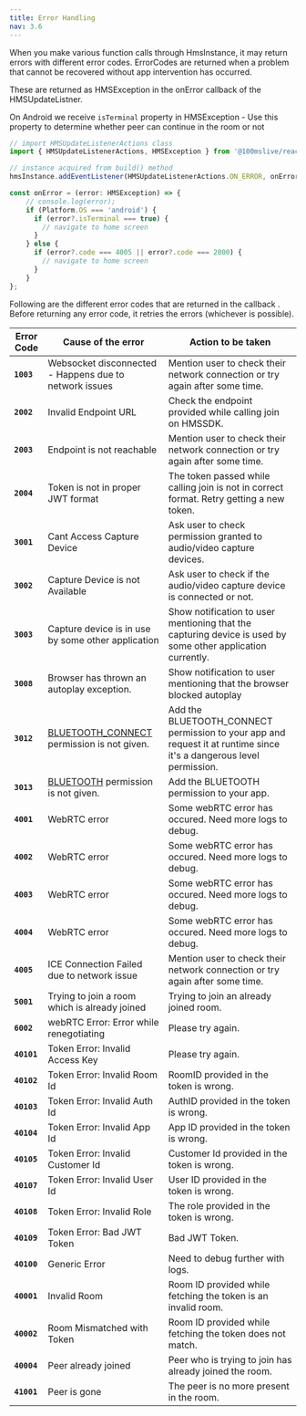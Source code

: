 ```yaml
---
title: Error Handling
nav: 3.6
---
```


When you make various function calls through HmsInstance, it may return errors with different error codes. ErrorCodes are returned when a problem that cannot be recovered without app intervention has occurred.

These are returned as HMSException in the onError callback of the HMSUpdateListner.

On Android we receive `isTerminal` property in HMSException - Use this property to determine whether peer can continue in the room or not

```js
// import HMSUpdateListenerActions class
import { HMSUpdateListenerActions, HMSException } from '@100mslive/react-native-hms';

// instance acquired from build() method
hmsInstance.addEventListener(HMSUpdateListenerActions.ON_ERROR, onError);

const onError = (error: HMSException) => {
    // console.log(error);
    if (Platform.OS === 'android') {
      if (error?.isTerminal === true) {
        // navigate to home screen
      }
    } else {
      if (error?.code === 4005 || error?.code === 2000) {
        // navigate to home screen
      }
    }
};
```

Following are the different error codes that are returned in the callback . Before returning any error code, it retries the errors (whichever is possible).

| Error Code  | Cause of the error                                     | Action to be taken                                                                                          |
| ----------- | ------------------------------------------------------ | ----------------------------------------------------------------------------------------------------------- |
| **`1003`**  | Websocket disconnected - Happens due to network issues | Mention user to check their network connection or try again after some time.                                |
| **`2002`**  | Invalid Endpoint URL                                   | Check the endpoint provided while calling join on HMSSDK.                                                   |
| **`2003`**  | Endpoint is not reachable                              | Mention user to check their network connection or try again after some time.                                |
| **`2004`**  | Token is not in proper JWT format                      | The token passed while calling join is not in correct format. Retry getting a new token.                    |
| **`3001`**  | Cant Access Capture Device                             | Ask user to check permission granted to audio/video capture devices.                                        |
| **`3002`**  | Capture Device is not Available                        | Ask user to check if the audio/video capture device is connected or not.                                    |
| **`3003`**  | Capture device is in use by some other application     | Show notification to user mentioning that the capturing device is used by some other application currently. |
| **`3008`**  | Browser has thrown an autoplay exception.              | Show notification to user mentioning that the browser blocked autoplay                                      |
| **`3012`**  | [BLUETOOTH_CONNECT](https://developer.android.com/reference/android/Manifest.permission#BLUETOOTH_CONNECT) permission is not given.| Add the BLUETOOTH_CONNECT permission to your app and request it at runtime since it's a dangerous level permission.|
| **`3013`**  | [BLUETOOTH](https://developer.android.com/reference/android/Manifest.permission#BLUETOOTH) permission is not given.                     | Add the BLUETOOTH permission to your app.|
| **`4001`**  | WebRTC error                                           | Some webRTC error has occured. Need more logs to debug.                                                     |
| **`4002`**  | WebRTC error                                           | Some webRTC error has occured. Need more logs to debug.                                                     |
| **`4003`**  | WebRTC error                                           | Some webRTC error has occured. Need more logs to debug.                                                     |
| **`4004`**  | WebRTC error                                           | Some webRTC error has occured. Need more logs to debug.                                                     |
| **`4005`**  | ICE Connection Failed due to network issue             | Mention user to check their network connection or try again after some time.                                |
| **`5001`**  | Trying to join a room which is already joined          | Trying to join an already joined room.                                                                      |
| **`6002`**  | webRTC Error: Error while renegotiating                | Please try again.                                                                                           |
| **`40101`** | Token Error: Invalid Access Key                        | Please try again.                                                                                           |
| **`40102`** | Token Error: Invalid Room Id                           | RoomID provided in the token is wrong.                                                                      |
| **`40103`** | Token Error: Invalid Auth Id                           | AuthID provided in the token is wrong.                                                                      |
| **`40104`** | Token Error: Invalid App Id                            | App ID provided in the token is wrong.                                                                      |
| **`40105`** | Token Error: Invalid Customer Id                       | Customer Id provided in the token is wrong.                                                                 |
| **`40107`** | Token Error: Invalid User Id                           | User ID provided in the token is wrong.                                                                     |
| **`40108`** | Token Error: Invalid Role                              | The role provided in the token is wrong.                                                                    |
| **`40109`** | Token Error: Bad JWT Token                             | Bad JWT Token.                                                                                              |
| **`40100`** | Generic Error                                          | Need to debug further with logs.                                                                            |
| **`40001`** | Invalid Room                                           | Room ID provided while fetching the token is an invalid room.                                               |
| **`40002`** | Room Mismatched with Token                             | Room ID provided while fetching the token does not match.                                                   |
| **`40004`** | Peer already joined                                    | Peer who is trying to join has already joined the room.                                                     |
| **`41001`** | Peer is gone                                           | The peer is no more present in the room.                                                                    |
